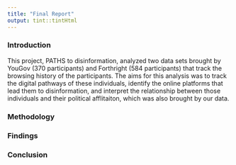 ```yaml
---
title: "Final Report"
output: tint::tintHtml
---
```


### Introduction 

This project, PATHS to disinformation, analyzed two data sets brought by YouGov (370 participants) and Forthright (584 participants) that track the browsing history of the participants. The aims for this analysis was to track the digital pathways of these individuals, identify the online platforms that lead them to disinformation, and interpret the relationship between those individuals and their political afflitaiton, which was also brought by our data.  

### Methodology


### Findings


### Conclusion
